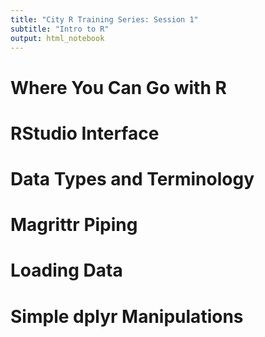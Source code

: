 ```yaml
---
title: "City R Training Series: Session 1"
subtitle: "Intro to R"
output: html_notebook
---
```


# Where You Can Go with R

# RStudio Interface

# Data Types and Terminology

# Magrittr Piping

# Loading Data

# Simple dplyr Manipulations


